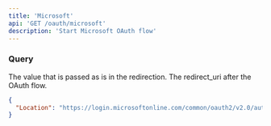 ```yaml
---
title: 'Microsoft'
api: 'GET /oauth/microsoft'
description: 'Start Microsoft OAuth flow'
---
```


### Query

<ParamField query="state" type="string">
  The value that is passed as is in the redirection.
</ParamField>

<ParamField query="redirect_uri" type="string">
  The redirect_uri after the OAuth flow.
</ParamField>

<ResponseExample>

```json 301: Moved Permanently
{
  "Location": "https://login.microsoftonline.com/common/oauth2/v2.0/authorize?client_id=<client_id>&response_type=code&redirect_uri=https%3A%2F%2Fapi.dev.furo.one%2Foauth%2Fcallback%2F77b6a097f0d911f2236568c40fe79ceb&scope=offline_access+User.Read&response_mode=query&state=microsoft"
}
```

</ResponseExample>
